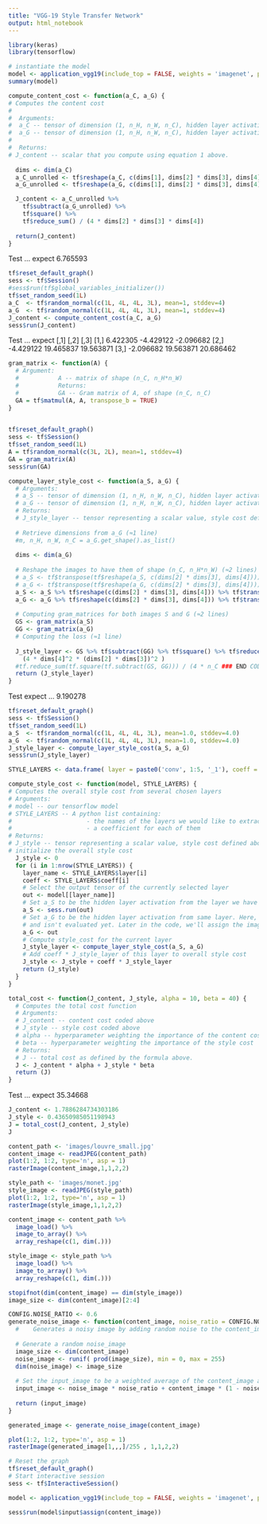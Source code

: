 ```yaml
---
title: "VGG-19 Style Transfer Network"
output: html_notebook
---
```


```r
library(keras)
library(tensorflow)
```

```r
# instantiate the model
model <- application_vgg19(include_top = FALSE, weights = 'imagenet', pooling = 'avg')
summary(model)
```

```r
compute_content_cost <- function(a_C, a_G) {
# Computes the content cost
# 
#  Arguments:
#  a_C -- tensor of dimension (1, n_H, n_W, n_C), hidden layer activations
#  a_G -- tensor of dimension (1, n_H, n_W, n_C), hidden layer activations
# 
#  Returns:
# J_content -- scalar that you compute using equation 1 above.
  
  dims <- dim(a_C)
  a_C_unrolled <- tf$reshape(a_C, c(dims[1], dims[2] * dims[3], dims[4]))
  a_G_unrolled <- tf$reshape(a_G, c(dims[1], dims[2] * dims[3], dims[4]))

  J_content <- a_C_unrolled %>%
    tf$subtract(a_G_unrolled) %>% 
    tf$square() %>%
    tf$reduce_sum() / (4 * dims[2] * dims[3] * dims[4])
  
  return(J_content)
}
```

Test ... expect 6.765593

```r
tf$reset_default_graph()
sess <- tf$Session()
#sess$run(tf$global_variables_initializer())
tf$set_random_seed(1L)
a_C  <- tf$random_normal(c(1L, 4L, 4L, 3L), mean=1, stddev=4)
a_G  <- tf$random_normal(c(1L, 4L, 4L, 3L), mean=1, stddev=4)
J_content <- compute_content_cost(a_C, a_G)
sess$run(J_content)
```

Test ... expect
          [,1]      [,2]      [,3]
[1,]  6.422305 -4.429122 -2.096682
[2,] -4.429122 19.465837 19.563871
[3,] -2.096682 19.563871 20.686462

```r
gram_matrix <- function(A) {
  # Argument:
  #           A -- matrix of shape (n_C, n_H*n_W)
  #           Returns:
  #           GA -- Gram matrix of A, of shape (n_C, n_C)
  GA = tf$matmul(A, A, transpose_b = TRUE)
}
  
```
```r
tf$reset_default_graph()
sess <- tf$Session()
tf$set_random_seed(1L)
A = tf$random_normal(c(3L, 2L), mean=1, stddev=4) 
GA = gram_matrix(A)
sess$run(GA)
```


```r
compute_layer_style_cost <- function(a_S, a_G) {
  # Arguments:
  # a_S -- tensor of dimension (1, n_H, n_W, n_C), hidden layer activations
  # a_G -- tensor of dimension (1, n_H, n_W, n_C), hidden layer activations
  # Returns:
  # J_style_layer -- tensor representing a scalar value, style cost defined
  
  # Retrieve dimensions from a_G (≈1 line)
  #m, n_H, n_W, n_C = a_G.get_shape().as_list()
  
  dims <- dim(a_G)
  
  # Reshape the images to have them of shape (n_C, n_H*n_W) (≈2 lines)
  # a_S <- tf$transpose(tf$reshape(a_S, c(dims[2] * dims[3], dims[4]))) 
  # a_G <- tf$transpose(tf$reshape(a_G, c(dims[2] * dims[3], dims[4]))) 
  a_S <- a_S %>% tf$reshape(c(dims[2] * dims[3], dims[4])) %>% tf$transpose()
  a_G <- a_G %>% tf$reshape(c(dims[2] * dims[3], dims[4])) %>% tf$transpose()
  
  # Computing gram_matrices for both images S and G (≈2 lines)
  GS <- gram_matrix(a_S)
  GG <- gram_matrix(a_G)
  # Computing the loss (≈1 line)
  
  J_style_layer <- GS %>% tf$subtract(GG) %>% tf$square() %>% tf$reduce_sum() / 
    (4 * dims[4]^2 * (dims[2] * dims[3])^2 )
  #tf.reduce_sum(tf.square(tf.subtract(GS, GG))) / (4 * n_C ### END CODE HERE ###
  return (J_style_layer)
}
```

Test expect ... 9.190278

```r
tf$reset_default_graph()
sess <- tf$Session()
tf$set_random_seed(1L)
a_S  <- tf$random_normal(c(1L, 4L, 4L, 3L), mean=1.0, stddev=4.0)
a_G  <- tf$random_normal(c(1L, 4L, 4L, 3L), mean=1.0, stddev=4.0)
J_style_layer <- compute_layer_style_cost(a_S, a_G)
sess$run(J_style_layer)
```
```r
STYLE_LAYERS <- data.frame( layer = paste0('conv', 1:5, '_1'), coeff = 0.2)
```
```r
compute_style_cost <- function(model, STYLE_LAYERS) {
# Computes the overall style cost from several chosen layers
# Arguments:
# model -- our tensorflow model
# STYLE_LAYERS -- A python list containing:
#                     - the names of the layers we would like to extract s
#                     - a coefficient for each of them
# Returns:
# J_style -- tensor representing a scalar value, style cost defined above
# initialize the overall style cost
  J_style <- 0
  for (i in 1:nrow(STYLE_LAYERS)) {
    layer_name <- STYLE_LAYERS$layer[i]
    coeff <- STYLE_LAYERS$coeff[i]
    # Select the output tensor of the currently selected layer
    out <- model[[layer_name]]
    # Set a_S to be the hidden layer activation from the layer we have s
    a_S <- sess.run(out)
    # Set a_G to be the hidden layer activation from same layer. Here, a 
    # and isn't evaluated yet. Later in the code, we'll assign the image # when we run the session, this will be the activations drawn from t 
    a_G <- out
    # Compute style_cost for the current layer
    J_style_layer <- compute_layer_style_cost(a_S, a_G)
    # Add coeff * J_style_layer of this layer to overall style cost
    J_style <- J_style + coeff * J_style_layer 
    return (J_style)
  }
}
```
```r
total_cost <- function(J_content, J_style, alpha = 10, beta = 40) { 
  # Computes the total cost function
  # Arguments:
  # J_content -- content cost coded above
  # J_style -- style cost coded above
  # alpha -- hyperparameter weighting the importance of the content cost
  # beta -- hyperparameter weighting the importance of the style cost
  # Returns:
  # J -- total cost as defined by the formula above.
  J <- J_content * alpha + J_style * beta 
  return (J)
}
```

Test ... expect 35.34668

```r
J_content <- 1.7886284734303186
J_style <- 0.43650985051198943
J = total_cost(J_content, J_style) 
J
```

```r
content_path <- 'images/louvre_small.jpg'
content_image <- readJPEG(content_path)
plot(1:2, 1:2, type='n', asp = 1)
rasterImage(content_image,1,1,2,2)
```
```r
style_path <- 'images/monet.jpg'
style_image <- readJPEG(style_path)
plot(1:2, 1:2, type='n', asp = 1)
rasterImage(style_image,1,1,2,2)
```

```r
content_image <- content_path %>%
  image_load() %>%
  image_to_array() %>%
  array_reshape(c(1, dim(.)))

style_image <- style_path %>%
  image_load() %>%
  image_to_array() %>%
  array_reshape(c(1, dim(.)))

stopifnot(dim(content_image) == dim(style_image))
image_size <- dim(content_image)[2:4]
```


```r
CONFIG.NOISE_RATIO <- 0.6
generate_noise_image <- function(content_image, noise_ratio = CONFIG.NOISE_RATIO) {
  #    Generates a noisy image by adding random noise to the content_image
  
  # Generate a random noise_image
  image_size <- dim(content_image)
  noise_image <- runif( prod(image_size), min = 0, max = 255)
  dim(noise_image) <- image_size
  
  # Set the input_image to be a weighted average of the content_image and a noise_image
  input_image <- noise_image * noise_ratio + content_image * (1 - noise_ratio)
  
  return (input_image)
}
```

```r
generated_image <- generate_noise_image(content_image) 
```
```r
plot(1:2, 1:2, type='n', asp = 1)
rasterImage(generated_image[1,,,]/255 , 1,1,2,2)
```

```r
# Reset the graph 
tf$reset_default_graph()
# Start interactive session
sess <- tf$InteractiveSession()
```

```r
model <- application_vgg19(include_top = FALSE, weights = 'imagenet', pooling = 'avg', input_shape = image_size[-1] )
```

```r
sess$run(model$input$assign(content_image))
```


